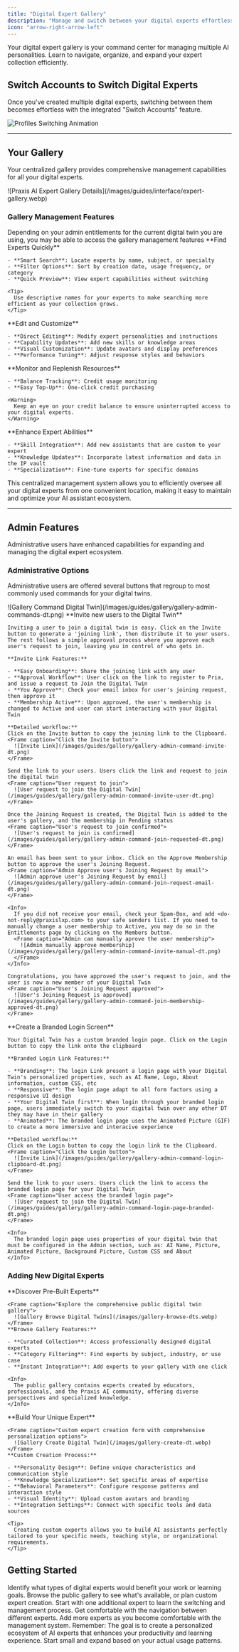 ```yaml
---
title: "Digital Expert Gallery"
description: "Manage and switch between your digital experts effortlessly"
icon: "arrow-right-arrow-left"
---
```


<Info>
  Your digital expert gallery is your command center for managing multiple AI personalities. Learn to navigate, organize, and expand your expert collection efficiently.
</Info>

## Switch Accounts to Switch Digital Experts

Once you've created multiple digital experts, switching between them becomes effortless with the integrated "Switch Accounts" feature.

<Frame caption="Effortlessly switch between your digital experts using the intuitive navigation interface. Simply click the profile icon on the top right of the platform and choose switch accounts">
  <img
    src="/images/profiles-switching.gif"
    alt="Profiles Switching Animation"
    title="Digital Expert Profile Switching"
    style={{ width:"100%" }}
  />
</Frame>

---

## Your Gallery

Your centralized gallery provides comprehensive management capabilities for all your digital experts.

<Frame caption="Your expert gallery dashboard showing all available management options">
  ![Praxis AI Expert Gallery Details](/images/guides/interface/expert-gallery.webp)
</Frame>

### Gallery Management Features

<Note>
  Depending on your admin entitlements for the current digital twin you are using, you may be able to access the gallery management features
</Note>

<AccordionGroup>
  <Accordion title="Search & Discovery" icon="magnifying-glass">
    **Find Experts Quickly**

    - **Smart Search**: Locate experts by name, subject, or specialty
    - **Filter Options**: Sort by creation date, usage frequency, or category
    - **Quick Preview**: View expert capabilities without switching

    <Tip>
      Use descriptive names for your experts to make searching more efficient as your collection grows.
    </Tip>
  </Accordion>
  <Accordion title="Expert Management" icon="pen">
    **Edit and Customize**

    - **Direct Editing**: Modify expert personalities and instructions
    - **Capability Updates**: Add new skills or knowledge areas
    - **Visual Customization**: Update avatars and display preferences
    - **Performance Tuning**: Adjust response styles and behaviors
  </Accordion>
  <Accordion title="Credit Management" icon="credit-card">
    **Monitor and Replenish Resources**

    - **Balance Tracking**: Credit usage monitoring
    - **Easy Top-Up**: One-click credit purchasing

    <Warning>
      Keep an eye on your credit balance to ensure uninterrupted access to your digital experts.
    </Warning>
  </Accordion>
  <Accordion title="Capability Expansion" icon="rocket">
    **Enhance Expert Abilities**

    - **Skill Integration**: Add new assistants that are custom to your expert
    - **Knowledge Updates**: Incorporate latest information and data in the IP vault
    - **Specialization**: Fine-tune experts for specific domains
  </Accordion>
</AccordionGroup>

<Tip>
  This centralized management system allows you to efficiently oversee all your digital experts from one convenient location, making it easy to maintain and optimize your AI assistant ecosystem.
</Tip>

---

## Admin Features

Administrative users have enhanced capabilities for expanding and managing the digital expert ecosystem.

### Administrative Options

Administrative users are offered several buttons that regroup to most commonly used  commands for your digital twins.

<Frame caption="Admin Commands for a Digital Twin">
    ![Gallery Command Digital Twin](/images/guides/gallery/gallery-admin-commands-dt.png)
</Frame>

<Tabs>
  <Tab title="Invite">
    **Invite new users to the Digital Twin**

    Inviting a user to join a digital twin is easy. Click on the Invite button to generate a 'joining link', then distribute it to your users. 
    The rest follows a simple approval process where you approve each user's request to join, leaving you in control of who gets in.

    **Invite Link Features:**

    - **Easy Onboarding**: Share the joining link with any user 
    - **Approval Workflow**: User click on the link to register to Pria, and issue a request to Join the Digital Twin
    - **You Approve**: Check your email inbox for user's joining request, then approve it
    - **Membership Active**: Upon approved, the user's membership is changed to Active and user can start interacting with your Digital Twin 
    
    **Detailed workflow:**
    Click on the Invite button to copy the joining link to the Clipboard. 
    <Frame caption="Click the Invite button">
      ![Invite Link](/images/guides/gallery/gallery-admin-command-invite-dt.png)
    </Frame>
    
    Send the link to your users. Users click the link and request to join the digital twin
    <Frame caption="User request to join">
      ![User request to join the Digital Twin](/images/guides/gallery/gallery-admin-command-invite-user-dt.png)
    </Frame>
    
    Once the Joining Request is created, the Digital Twin is added to the user's gallery, and the membership in Pending status
    <Frame caption="User's request to join confirmed">
      ![User's request to join is confirmed](/images/guides/gallery/gallery-admin-command-join-requested-dt.png)
    </Frame>

    An email has been sent to your inbox. Click on the Approve Membership button to approve the user's Joining Request.
    <Frame caption="Admin Approve user's Joining Request by email">
      ![Admin approve user's Joining Request by email](/images/guides/gallery/gallery-admin-command-join-request-email-dt.png)
    </Frame>

    <Info>
      If you did not receive your email, check your Spam-Box, and add <do-not-reply@praxislxp.com> to your safe senders list. If you need to manually change a user membership to Active, you may do so in the Entitlements page by clicking on the Members button. 
      <Frame caption="Admin can manually aprove the user membership">
        ![Admin manually approve membership](/images/guides/gallery/gallery-admin-command-invite-manual-dt.png)
      </Frame>
    </Info>
    
    Congratulations, you have approved the user's request to join, and the user is now a new member of your Digital Twin
    <Frame caption="User's Joining Request approved">
      ![User's Joining Request is approved](/images/guides/gallery/gallery-admin-command-join-membership-approved-dt.png)
    </Frame>

  </Tab>

  <Tab title="Branded Login">
    **Create a Branded Login Screen**

    Your Digital Twin has a custom branded login page. Click on the Login button to copy the link onto the clipboard

    **Branded Login Link Features:**

    - **Branding**: The login Link present a login page with your Digital Twin's personalized properties, such as AI Name, Logo, About information, custom CSS, etc 
    - **Responsive**: The login page adapt to all form factors using a responsive UI design
    - **Your Digital Twin first**: When login through your branded login page, users immediately switch to your digital twin over any other DT they may have in their gallery
    - **Animated**: The branded login page uses the Animated Picture (GIF) to create a more immersive and interacive experience

    **Detailed workflow:**
    Click on the Login button to copy the login link to the Clipboard. 
    <Frame caption="Click the Login button">
      ![Invite Link](/images/guides/gallery/gallery-admin-command-login-clipboard-dt.png)
    </Frame>
    
    Send the link to your users. Users click the link to access the branded login page for your Digital Twin
    <Frame caption="User access the branded login page">
      ![User request to join the Digital Twin](/images/guides/gallery/gallery-admin-command-login-page-branded-dt.png)
    </Frame>
    
    <Info>
      The branded login page uses properties of your digital twin that must be configured in the Admin section, such as: AI Name, Picture, Animated Picture, Background Picture, Custom CSS and About
    </Info>
    
  </Tab>
</Tabs>

### Adding New Digital Experts

<Tabs>
  <Tab title="🔍 Browse Public Gallery">
    **Discover Pre-Built Experts**

    <Frame caption="Explore the comprehensive public digital twin gallery">
      ![Gallery Browse Digital Twins](/images/gallery-browse-dts.webp)
    </Frame>
    **Browse Gallery Features:**

    - **Curated Collection**: Access professionally designed digital experts
    - **Category Filtering**: Find experts by subject, industry, or use case
    - **Instant Integration**: Add experts to your gallery with one click

    <Info>
      The public gallery contains experts created by educators, professionals, and the Praxis AI community, offering diverse perspectives and specialized knowledge.
    </Info>
  </Tab>
  <Tab title="🛠️ Create Custom Expert">
    **Build Your Unique Expert**

    <Frame caption="Custom expert creation form with comprehensive personalization options">
      ![Gallery Create Digital Twin](/images/gallery-create-dt.webp)
    </Frame>
    **Custom Creation Process:**

    - **Personality Design**: Define unique characteristics and communication style
    - **Knowledge Specialization**: Set specific areas of expertise
    - **Behavioral Parameters**: Configure response patterns and interaction style
    - **Visual Identity**: Upload custom avatars and branding
    - **Integration Settings**: Connect with specific tools and data sources

    <Tip>
      Creating custom experts allows you to build AI assistants perfectly tailored to your specific needs, teaching style, or organizational requirements.
    </Tip>
  </Tab>
</Tabs>

## Getting Started

<Steps>
  <Step title="Assess Your Needs" icon="target">
    Identify what types of digital experts would benefit your work or learning goals.
  </Step>
  <Step title="Explore Options" icon="magnifying-glass">
    Browse the public gallery to see what's available, or plan custom expert creation.
  </Step>
  <Step title="Add Your First Expert" icon="plus">
    Start with one additional expert to learn the switching and management process.
  </Step>
  <Step title="Practice Switching" icon="shuffle">
    Get comfortable with the navigation between different experts.
  </Step>
  <Step title="Scale Gradually" icon="chart-line">
    Add more experts as you become comfortable with the management system.
  </Step>
</Steps>

<Info>
  Remember: The goal is to create a personalized ecosystem of AI experts that enhances your productivity and learning experience. Start small and expand based on your actual usage patterns.
</Info>